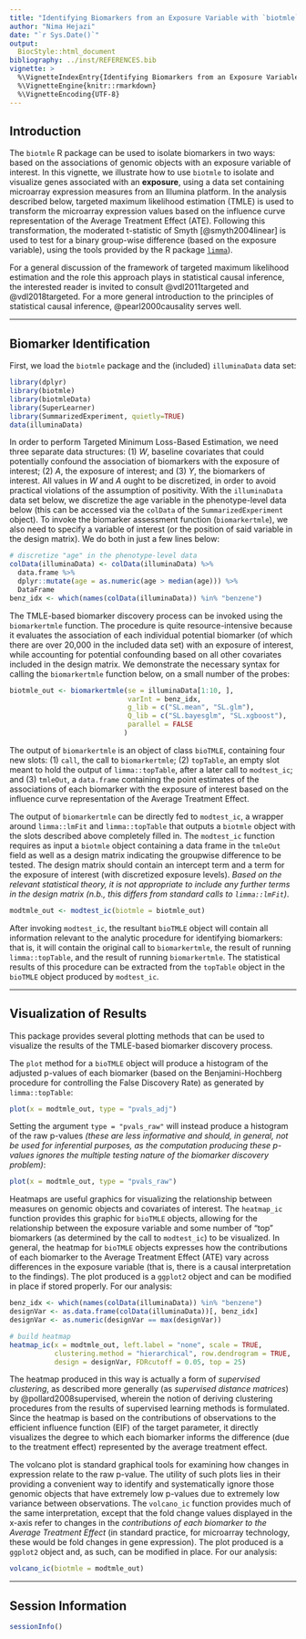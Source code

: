 ```yaml
---
title: "Identifying Biomarkers from an Exposure Variable with `biotmle`"
author: "Nima Hejazi"
date: "`r Sys.Date()`"
output:
  BiocStyle::html_document
bibliography: ../inst/REFERENCES.bib
vignette: >
  %\VignetteIndexEntry{Identifying Biomarkers from an Exposure Variable}
  %\VignetteEngine{knitr::rmarkdown}
  %\VignetteEncoding{UTF-8}
---
```


## Introduction

The `biotmle` R package can be used to isolate biomarkers in two ways: based
on the associations of genomic objects with an exposure variable of interest.
In this vignette, we illustrate how to use `biotmle` to isolate and visualize
genes associated with an __exposure__, using a data set containing microarray
expression measures from an Illumina platform. In the analysis described below,
targeted maximum likelihood estimation (TMLE) is used to transform the
microarray expression values based on the influence curve representation of the
Average Treatment Effect (ATE). Following this transformation, the moderated
t-statistic of Smyth [@smyth2004linear] is used to test for a binary group-wise
difference (based on the exposure variable), using the tools provided by the R
package [`limma`](https://bioconductor.org/packages/limma)).

For a general discussion of the framework of targeted maximum likelihood
estimation and the role this approach plays in statistical causal inference, the
interested reader is invited to consult @vdl2011targeted and @vdl2018targeted.
For a more general introduction to the principles of statistical causal
inference, @pearl2000causality serves well.

---

## Biomarker Identification

First, we load the `biotmle` package and the (included) `illuminaData` data set:

```r
library(dplyr)
library(biotmle)
library(biotmleData)
library(SuperLearner)
library(SummarizedExperiment, quietly=TRUE)
data(illuminaData)
```

In order to perform Targeted Minimum Loss-Based Estimation, we need three
separate data structures: (1) _W_, baseline covariates that could potentially
confound the association of biomarkers with the exposure of interest; (2) _A_,
the exposure of interest; and (3) _Y_, the biomarkers of interest. All values in
_W_ and _A_ ought to be discretized, in order to avoid practical violations of
the assumption of positivity. With the `illuminaData` data set below, we
discretize the age variable in the phenotype-level data below (this can be
accessed via the `colData` of the `SummarizedExperiment` object). To invoke the
biomarker assessment function (`biomarkertmle`), we also need to specify a
variable of interest (or the position of said variable in the design matrix). We
do both in just a few lines below:

```r
# discretize "age" in the phenotype-level data
colData(illuminaData) <- colData(illuminaData) %>%
  data.frame %>%
  dplyr::mutate(age = as.numeric(age > median(age))) %>%
  DataFrame
benz_idx <- which(names(colData(illuminaData)) %in% "benzene")
```

The TMLE-based biomarker discovery process can be invoked using the
`biomarkertmle` function. The procedure is quite resource-intensive because it
evaluates the association of each individual potential biomarker (of which there
are over 20,000 in the included data set) with an exposure of interest, while
accounting for potential confounding based on all other covariates included in
the design matrix. We demonstrate the necessary syntax for calling the
`biomarkertmle` function below, on a small number of the probes:

```r
biotmle_out <- biomarkertmle(se = illuminaData[1:10, ],
                             varInt = benz_idx,
                             g_lib = c("SL.mean", "SL.glm"),
                             Q_lib = c("SL.bayesglm", "SL.xgboost"),
                             parallel = FALSE
                            )
```

The output of `biomarkertmle` is an object of class `bioTMLE`, containing four
new slots: (1) `call`, the call to `biomarkertmle`; (2) `topTable`, an empty
slot meant to hold the output of `limma::topTable`, after a later call to
`modtest_ic`; and (3) `tmleOut`, a `data.frame` containing the point estimates
of the associations of each biomarker with the exposure of interest based on the
influence curve representation of the Average Treatment Effect.

The output of `biomarkertmle` can be directly fed to `modtest_ic`, a wrapper
around `limma::lmFit` and `limma::topTable` that outputs a `biotmle` object
with the slots described above completely filled in. The `modtest_ic` function
requires as input a `biotmle` object containing a data frame in the `tmleOut`
field as well as a design matrix indicating the groupwise difference to be
tested. The design matrix should contain an intercept term and a term for the
exposure of interest (with discretized exposure levels). _Based on the relevant
statistical theory, it is not appropriate to include any further terms in the
design matrix (n.b., this differs from standard calls to `limma::lmFit`)_.

```r
modtmle_out <- modtest_ic(biotmle = biotmle_out)
```

After invoking `modtest_ic`, the resultant `bioTMLE` object will contain all
information relevant to the analytic procedure for identifying biomarkers: that
is, it will contain the original call to `biomarkertmle`, the result of running
`limma::topTable`, and the result of running `biomarkertmle`. The statistical
results of this procedure can be extracted from the `topTable` object in the
`bioTMLE` object produced by `modtest_ic`.

---

## Visualization of Results

This package provides several plotting methods that can be used to visualize
the results of the TMLE-based biomarker discovery process.

The `plot` method for a `bioTMLE` object will produce a histogram of the
adjusted p-values of each biomarker (based on the Benjamini-Hochberg procedure
for controlling the False Discovery Rate) as generated by `limma::topTable`:

```r
plot(x = modtmle_out, type = "pvals_adj")
```

Setting the argument `type = "pvals_raw"` will instead produce a histogram of
the raw p-values _(these are less informative and should, in general, not be
used for inferential purposes, as the computation producing these p-values
ignores the multiple testing nature of the biomarker discovery problem)_:

```r
plot(x = modtmle_out, type = "pvals_raw")
```

Heatmaps are useful graphics for visualizing the relationship between measures
on genomic objects and covariates of interest. The `heatmap_ic` function
provides this graphic for `bioTMLE` objects, allowing for the relationship
between the exposure variable and some number of "top" biomarkers (as
determined by the call to `modtest_ic`) to be visualized. In general, the
heatmap for `bioTMLE` objects expresses how the contributions of each biomarker
to the Average Treatment Effect (ATE) vary across differences in the exposure
variable (that is, there is a causal interpretation to the findings). The plot
produced is a `ggplot2` object and can be modified in place if stored properly.
For our analysis:

```r
benz_idx <- which(names(colData(illuminaData)) %in% "benzene")
designVar <- as.data.frame(colData(illuminaData))[, benz_idx]
designVar <- as.numeric(designVar == max(designVar))

# build heatmap
heatmap_ic(x = modtmle_out, left.label = "none", scale = TRUE,
           clustering.method = "hierarchical", row.dendrogram = TRUE,
           design = designVar, FDRcutoff = 0.05, top = 25)
```

The heatmap produced in this way is actually a form of _supervised clustering_,
as described more generally (as _supervised distance matrices_) by
@pollard2008supervised, wherein the notion of deriving clustering procedures
from the results of supervised learning methods is formulated. Since the heatmap
is based on the contributions of observations to the efficient influence
function (EIF) of the target parameter, it directly visualizes the degree to
which each biomarker informs the difference (due to the treatment effect)
represented by the average treatment effect.

The volcano plot is standard graphical tools for examining how changes in
expression relate to the raw p-value. The utility of such plots lies in their
providing a convenient way to identify and systematically ignore those genomic
objects that have extremely low p-values due to extremely low variance between
observations. The `volcano_ic` function provides much of the same
interpretation, except that the fold change values displayed in the x-axis refer
to changes in the _contributions of each biomarker to the Average Treatment
Effect_ (in standard practice, for microarray technology, these would be fold
changes in gene expression). The plot produced is a `ggplot2` object and, as
such, can be modified in place. For our analysis:

```r
volcano_ic(biotmle = modtmle_out)
```

---

## Session Information

```r
sessionInfo()
```
